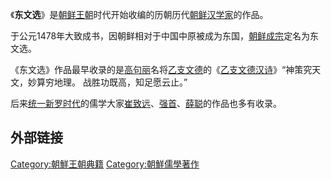 {{unreferenced|time=2009-05-23T10:56:11+00:00}}
《'''东文选'''》是[[朝鲜王朝|朝鲜王朝]]时代开始收编的历朝历代[[朝鲜汉学家|朝鲜汉学家]]的作品。

于公元1478年大致成书，因朝鲜相对于中国中原被成为东国，[[朝鲜成宗|朝鲜成宗]]定名为东文选。

《东文选》作品最早收录的是[[高句丽|高句丽]]名将[[乙支文德|乙支文德]]的《[[乙支文德汉诗|乙支文德汉诗]]》“神策究天文，妙算穷地理。 战胜功既高，知足愿云止。”

后来[[统一新罗时代|统一新罗时代]]的儒学大家[[崔致远|崔致远]]、[[强首|强首]]、[[薛聪|薛聪]]的作品也多有收录。

==外部链接==

{{wikisource|東文選}}
[[Category:朝鮮王朝典籍|Category:朝鮮王朝典籍]]
[[Category:朝鮮儒學著作|Category:朝鮮儒學著作]]